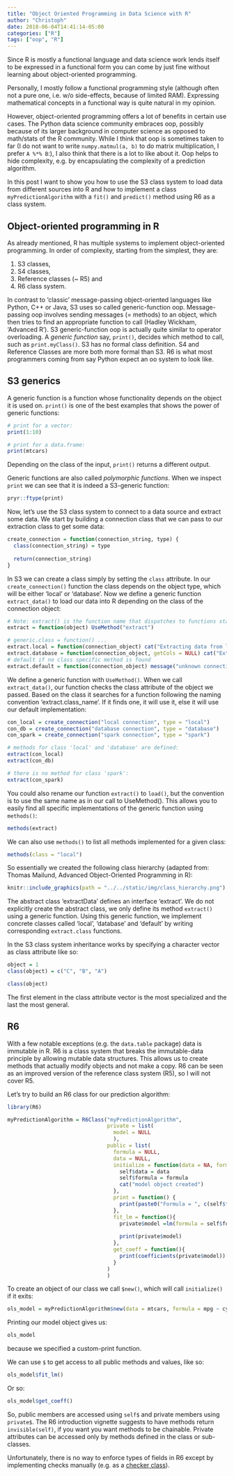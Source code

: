 ```yaml
---
title: "Object Oriented Programming in Data Science with R"
author: "Christoph"
date: 2018-06-04T14:41:14-05:00
categories: ["R"]
tags: ["oop", "R"]
---
```


Since R is mostly a functional language and data science work lends itself to be expressed in a functional form you can come by just fine without learning about object-oriented programming.

Personally, I mostly follow a functional programming style (although often not a pure one, i.e. w/o side-effects, because of limited RAM). Expressing mathematical concepts in a functional way is quite natural in my opinion.

However, object-oriented programming offers a lot of benefits in certain use cases. The Python data science community embraces oop, possibly because of its larger background in computer science as opposed to math/stats of the R community. While I think that oop is sometimes taken to far (I do not want to write `numpy.matmul(a, b)` to do matrix multiplication, I prefer `A %*% B`:), I also think that there is a lot to like about it. Oop helps to hide complexity, e.g. by encapsulating the complexity of a prediction algorithm.

In this post I want to show you how to use the S3 class system to load data from different sources into R and how to implement a class `myPredictionAlgorithm` with a `fit()` and `predict()` method using R6 as a class system.


## Object-oriented programming in R
As already mentioned, R has multiple systems to implement object-oriented programming. In order of complexity, starting from the simplest, they are:

1. S3 classes,
2. S4 classes,
3. Reference classes (~ R5) and 
4. R6 class system.

In contrast to 'classic' message-passing object-oriented languages like Python, C++ or Java, S3 uses so called generic-function oop. Message-passing oop involves sending messages (= methods) to an object, which then tries to find an appropriate function to call (Hadley Wickham, 'Advanced R'). S3 generic-function oop is actually quite similar to operator overloading. A *generic function* say, `print()`, decides which method to call, such as `print.myClass()`. S3 has no formal class definition. S4 and Reference Classes are more both more formal than S3. R6 is what most programmers coming from say Python expect an oo system to look like.

## S3 generics
A generic function is a function whose functionality depends on the object it is used on. `print()` is one of the best examples that shows the power of generic functions:
```r
# print for a vector:
print(1:10)
```

```r
# print for a data.frame:
print(mtcars)
```
Depending on the class of the input, `print()` returns a different output. 

Generic functions are also called *polymorphic functions*. When we inspect `print` we can see that it is indeed a S3-generic function:

```r
pryr::ftype(print)
```

Now, let's use the S3 class system to connect to a data source and extract some data. We start by building a connection class that we can pass to our extraction class to get some data:

```r
create_connection = function(connection_string, type) {
  class(connection_string) = type
  
  return(connection_string)
}
```

In S3 we can create a class simply by setting the `class` attribute. In our `create_connection()` function the class depends on the object type, which will be either 'local' or 'database'. Now we define a generic function `extract_data()` to load our data into R depending on the class of the connection object:

```r
# Note: extract() is the function name that dispatches to functions starting with extract.class
extract = function(object) UseMethod("extract")

# generic.class = function() ...
extract.local = function(connection_object) cat("Extracting data from local source ...\n")
extract.database = function(connection_object, getCols = NULL) cat("Extracting data from database ...\n")
# default if no class specific method is found
extract.default = function(connection_object) message("unknown connection object")
```

We define a generic function with `UseMethod()`. When we call `extract_data()`, our function checks the class attribute of the object we passed. Based on the class it searches for a function following the naming convention 'extract.class_name'. If it finds one, it will use it, else it will use our default implementation:

```r
con_local = create_connection("local connection", type = "local")
con_db = create_connection("database connection", type = "database")
con_spark = create_connection("spark connection", type = "spark")

# methods for class 'local' and 'database' are defined:
extract(con_local)
extract(con_db)

# there is no method for class 'spark':
extract(con_spark)
```

You could also rename our function `extract()` to `load()`, but the convention is to use the same name as in our call to 
UseMethod(). This allows you to easily find all specific implementations of the generic function using `methods()`:
```r
methods(extract)
```

We can also use `methods()` to list all methods implemented for a given class:
```r
methods(class = "local")
```

So essentially we created the following class hierarchy (adapted from: Thomas Mailund, Advanced Object-Oriented Programming in R):
```r
knitr::include_graphics(path = "../../static/img/class_hierarchy.png")
```

The abstract class 'extractData' defines an interface 'extract'. We do not explicitly create the abstract class, we only define its method `extract()` using a generic function. Using this generic function, we implement concrete classes called 'local', 'database' and 'default' by writing corresponding `extract.class` functions.

In the S3 class system inheritance works by specifying a character vector as class attribute like so:
```r
object = 1
class(object) = c("C", "B", "A")

class(object)
```

The first element in the class attribute vector is the most specialized and the last the most general.

## R6 
With a few notable exceptions (e.g. the `data.table` package) data is immutable in R. R6 is a class system that breaks the immutable-data principle by allowing mutable data structures. This allows us to create methods that actually modify objects and not make a copy. R6 can be seen as an improved version of the reference class system (R5), so I will not cover R5.

Let's try to build an R6 class for our prediction algorithm:
```r
library(R6)

myPredictionAlgorithm = R6Class("myPredictionAlgorithm",
                                private = list(
                                  model = NULL
                                  ),
                                public = list(
                                  formula = NULL,
                                  data = NULL,
                                  initialize = function(data = NA, formula = NA) {
                                    self$data = data
                                    self$formula = formula
                                    cat("model object created")
                                  },
                                  print = function() {
                                    print(paste0("Formula = ", c(self$formula)))
                                  },
                                  fit_lm = function(){
                                    private$model =lm(formula = self$formula, data = self$data)
                                    
                                    print(private$model)
                                  },
                                  get_coeff = function(){
                                    print(coefficients(private$model))
                                  }
                                )
                                )
```

To create an object of our class we call `$new()`, which will call `initialize()` if it exits:

```r
ols_model = myPredictionAlgorithm$new(data = mtcars, formula = mpg ~ cyl + carb)
```
Printing our model object gives us:
```r
ols_model
```
because we specified a custom-print function.

We can use `$` to get access to all public methods and values, like so:
```r
ols_model$fit_lm()
```

Or so:
```r
ols_model$get_coeff()
```

So, public members are accessed using `self$` and private members using `private$`. The R6 introduction vignette suggests to have methods return `invisible(self)`, if you want you want methods to be chainable. Private attributes can be accessed only by methods defined in the class or sub-classes.

Unfortunately, there is no way to enforce types of fields in R6 except by implementing checks manually (e.g. as a [checker class](https://github.com/r-lib/R6/issues/48#issuecomment-339872876)).
